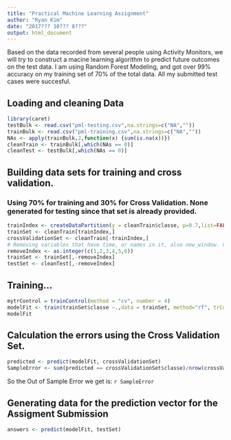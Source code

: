 ```yaml
---
title: "Practical Machine Learning Assignment"
author: "Ryan Kim"
date: "2017??? 10??? 8???"
output: html_document
---
```


Based on the data recorded from several people using Activity Monitors, we will try to construct a macine learning algorithm to predict future outcomes on the test data. I am using Random Forest Modeling, and got over 99% accuracy on my training set of 70% of the total data. All my submitted test cases were succesful.

## Loading and cleaning Data
```r
library(caret)
testBulk <- read.csv("pml-testing.csv",na.strings=c("NA",""))
trainBulk <- read.csv("pml-training.csv",na.strings=c("NA",""))
NAs <- apply(trainBulk,2,function(x) {sum(is.na(x))}) 
cleanTrain <- trainBulk[,which(NAs == 0)]
cleanTest <- testBulk[,which(NAs == 0)]

```

## Building data sets for training and cross validation. 
### Using 70% for training and 30% for Cross Validation. None generated for testing since that set is already provided.
```r
trainIndex <- createDataPartition(y = cleanTrain$classe, p=0.7,list=FALSE)
trainSet <- cleanTrain[trainIndex,]
crossValidationSet <- cleanTrain[-trainIndex,]
# Removing variables that have time, or names in it, also new_window. Columns 1..6
removeIndex <- as.integer(c(1,2,3,4,5,6))
trainSet <- trainSet[,-removeIndex]
testSet <- cleanTest[,-removeIndex]
```

## Training...
```r
mytrControl = trainControl(method = "cv", number = 4)
modelFit <- train(trainSet$classe ~.,data = trainSet, method="rf", trControl = mytrControl)
modelFit
```


## Calculation the errors using the Cross Validation Set.
```r
predicted <- predict(modelFit, crossValidationSet)
SampleError <- sum(predicted == crossValidationSet$classe)/nrow(crossValidationSet)
```
So the Out of Sample Error we get is: `r SampleError`


## Generating data for the prediction vector for the Assigment Submission
```r
answers <- predict(modelFit, testSet)
```
